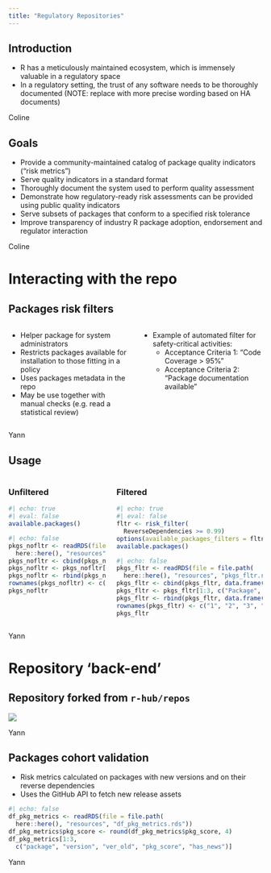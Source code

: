 ---
title: "Regulatory Repositories"
---

## Introduction

- R has a meticulously maintained ecosystem, which is immensely valuable in a regulatory space
- In a regulatory setting, the trust of any software needs to be thoroughly documented (NOTE: replace with more precise wording based on HA documents)

::: {.notes}
Coline
:::

## Goals

- Provide a community-maintained catalog of package quality indicators ("risk metrics")
- Serve quality indicators in a standard format
- Thoroughly document the system used to perform quality assessment
- Demonstrate how regulatory-ready risk assessments can be provided using public quality indicators
- Serve subsets of packages that conform to a specified risk tolerance
- Improve transparency of industry R package adoption, endorsement and regulator interaction

::: {.notes}
Coline
:::

# Interacting with the repo

## Packages risk filters

::: columns
::: {.column width="50%"}
- Helper package for system administrators
- Restricts packages available for installation to those fitting in a policy
- Uses packages metadata in the repo
- May be use together with manual checks (e.g. read a statistical review)
:::
::: {.column width="50%"}
- Example of automated filter for safety-critical activities:
  - Acceptance Criteria 1: “Code Coverage > 95% ”
  - Acceptance Criteria 2: “Package documentation available”
:::
:::

::: {.notes}
Yann
:::

## Usage

::: columns
::: {.column width="40%"}
### Unfiltered
```{r}
#| echo: true
#| eval: false
available.packages()
```
```{r}
#| echo: false
pkgs_nofltr <- readRDS(file = file.path(
  here::here(), "resources", "pkgs_nofltr.rds"))
pkgs_nofltr <- cbind(pkgs_nofltr, data.frame("..." = "..."))
pkgs_nofltr <- pkgs_nofltr[1:3, c("Package", "...")]
pkgs_nofltr <- rbind(pkgs_nofltr, data.frame("Package" = "...", "..." = "..."))
rownames(pkgs_nofltr) <- c("1", "2", "3", "...")
pkgs_nofltr
```
:::

::: {.column width="60%"}
### Filtered
```{r}
#| echo: true
#| eval: false
fltr <- risk_filter(
  ReverseDependencies >= 0.99)
options(available_packages_filters = fltr)
available.packages()
```
```{r}
#| echo: false
pkgs_fltr <- readRDS(file = file.path(
  here::here(), "resources", "pkgs_fltr.rds"))
pkgs_fltr <- cbind(pkgs_fltr, data.frame("..." = "..."))
pkgs_fltr <- pkgs_fltr[1:3, c("Package", "...")]
pkgs_fltr <- rbind(pkgs_fltr, data.frame("Package" = "...", "..." = "..."))
rownames(pkgs_fltr) <- c("1", "2", "3", "...")
pkgs_fltr
```
:::
:::

::: {.notes}
Yann
:::

# Repository ‘back-end’

## Repository forked from `r-hub/repos`

![](resources/repos_pkgs.png)

::: {.notes}
Yann
:::

## Packages cohort validation

* Risk metrics calculated on packages with new versions and on their reverse dependencies
* Uses the GitHub API to fetch new release assets

```{r}
#| echo: false
df_pkg_metrics <- readRDS(file = file.path(
  here::here(), "resources", "df_pkg_metrics.rds"))
df_pkg_metrics$pkg_score <- round(df_pkg_metrics$pkg_score, 4)
df_pkg_metrics[1:3,
  c("package", "version", "ver_old", "pkg_score", "has_news")]
```

::: {.notes}
Yann
:::

